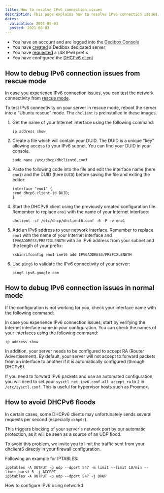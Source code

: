 ```yaml
---
title: How to resolve IPv6 connection issues
description: This page explains how to resolve IPv6 connection issues.
dates:
  validation: 2021-08-03
  posted: 2021-08-03
---
```


<Message type="requirement">

  - You have an account and are logged into the [Dedibox Console](https://console.online.net)
  - You have [created](/dedibox/dedicated-servers/how-to/order-a-server) a Dedibox dedicated server
  - You have [requested](/dedibox-network/ipv6/how-to/request-prefix) a /48 IPv6 prefix
  - You have configured the [DHCPv6 client](/dedibox-network/ipv6/how-to/configure-dhcpv6)

</Message>


## How to debug IPv6 connection issues from rescue mode


In case you experience IPv6 connection issues, you can test the network connectivity from [rescue mode](/dedibox/dedicated-servers/how-to/use-rescue-mode/).

To test IPv6 connectivity on your server in rescue mode, reboot the server into a “Ubuntu rescue” mode. The `dhclient` is preinstalled in these images.

1. Get the name of your Internet interface using the following command: 

    ```
    ip address show
    ```

2. Create a file which will contain your DUID. The DUID is a unique "key" allowing access to your IPv6 subnet. You can find your DUID in your console.

    ```
    sudo nano /etc/dhcp/dhclient6.conf
    ```

3. Paste the following code into the file and edit the interface name (here `eno1`) and the DUID (here `DUID`) before saving the file and exiting the editor:

    ```
    interface "eno1" {
    send dhcp6.client-id DUID;
    }
    ```

4. Start the DHCPv6 client using the previously created configuration file. Remember to replace `eno1` with the name of your Internet interface:

    ```
    dhclient -cf /etc/dhcp/dhclient6.conf -6 -P -v eno1 
    ```

5. Add an IPv6 address to your network interface. Remember to replace `eno1` with the name of your Internet interface and `IPV6ADDRESS/PREFIXLENGTH` with an IPv6 address from your subnet and the length of your prefix:

    ```
    /sbin/ifconfig eno1 inet6 add IPV6ADDRESS/PREFIXLENGTH
    ```

6. Use `ping6` to validate the IPv6 connectivity of your server:

    ```
    ping6 ipv6.google.com
    ```

## How to debug IPv6 connection issues in normal mode

If the configuration is not working for you, check your interface name with the following command:

In case you experience IPv6 connection issues, start by verifying the Internet interface name in your configuration. You can check the names of your interfaces using the following command:

```
ip address show
```

In addition, your server needs to be configured to accept RA (Router Advertisement).
By default, your server will not accept to forward packets from an interface to another if it is automatically configured (through DHCPv6).

If you need to forward IPv6 packets and use an automated configuration, you will need to set your `sysctl net.ipv6.conf.all.accept_ra` to `2` in `/etc/sysctl.conf`.
This is useful for hypervisor hosts such as Proxmox.

## How to avoid DHCPv6 floods 

In certain cases, some DHCPv6 clients may unfortunately sends several requests per second (especially `dchp6c`).

This triggers blocking of your server's network port by our automatic protection, as it will be seen as a source of an UDP flood.

To avoid this problem, we invite you to limit the traffic sent from your dhclient6 directly in your firewall configuration.

Following an example for IPTABLES:

```
ip6tables -A OUTPUT -p udp --dport 547 -m limit --limit 10/min --limit-burst 5 -j ACCEPT
ip6tables -A OUTPUT -p udp --dport 547 -j DROP
```

<Navigation title="See Also">
  <PreviousButton to="/dedibox-network/ipv6/how-to/configure-ipv6-networkd/">How to configure IPv6 using networkd</PreviousButton>
</Navigation>
